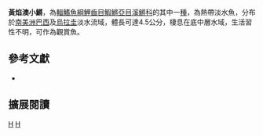 {{Speciesbox 
| taxon = Austrolebias luteoflammulatus
| status = NE
| status_system = IUCN3.1
| authority = [[Vaz-Ferreira|Vaz-Ferreira]], [[Sierra_de_Soriano|Sierra de Soriano]] & [[Scaglia_de_Paulete|Scaglia de Paulete]], 1965
| synonyms = *''Cynolebias luteoflammulatus,Vaz-Ferreira, Sierra de Soriano & Scaglia de Paulete, 1965''
}}
'''黃焰澳小鱂'''，為[[輻鰭魚綱|輻鰭魚綱]][[鯉齒目|鯉齒目]][[鰕鱂亞目|鰕鱂亞目]][[溪鱂科|溪鱂科]]的其中一[[種|種]]，為熱帶淡水魚，分布於[[南美洲|南美洲]][[巴西|巴西]]及[[烏拉圭|烏拉圭]]淡水流域，體長可達4.5公分，棲息在底中層水域，生活習性不明，可作為觀賞魚。
== 參考文獻 ==
*{{FishBase_species|genus=Austrolebias|species=luteoflammulatus|year=2014|month=8}}

== 擴展閱讀 ==
{{refbegin}}
{{wikispecies-inline|Austrolebias luteoflammulatus|黃焰澳小鱂}}
{{refend}}
{{Taxonbar|from=Q6423357}}

[[Category:觀賞魚|H]]
[[Category:澳小鱂屬|H]]